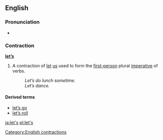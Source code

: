 {{see|lets|Lets|LETS}}
==English==

===Pronunciation===
*{{audio|en-us-let's.ogg|Audio (US)}}

===Contraction===
'''[[let]][['s|’s]]'''

# A contraction of [[let]] [[us]] used to form the [[first-person]] plural [[imperative]] of verbs.
#:''Let’s do lunch sometime.''
#:''Let’s dance.''

====Derived terms====
*[[let's go|let’s go]]
*[[let's roll|let’s roll]]

[[Category:English contractions]]

[[ja:let's]]
[[pl:let's]]